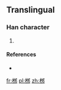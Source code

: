 ==Translingual==

===Han character===
{{Han char|rn=75|rad=木|as=06|sn=10|four=|canj=DNIL}}

# {{defn|Han|sort=木06}}

====References====
* {{Han ref|kx=0526.211|hdz=21187.041|uh=685E|ud=26718}}

[[fr:桞]]
[[pl:桞]]
[[zh:桞]]